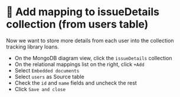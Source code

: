 
# 👐 Add mapping to issueDetails collection (from users table)

Now we want to store more details from each user into the collection tracking library loans.

- On the MongoDB diagram view, click the `issueDetails` collection
- On the relational mappings list on the right, click `+Add`
- Select `Embedded documents`
- Select `users` as Source table
- Check the `id` and `name` fields and uncheck the rest
- Click `Save and close` 


<Screenshot url="https://www.mongodb.com/products/tools/relational-migrator" src="img/180-image-001.png" alt="Screenshot of the connect modal" />

